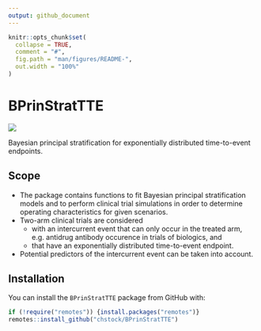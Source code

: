 ```yaml
---
output: github_document
---
```


<!-- README.md is generated from README.Rmd. Please edit that file -->

```r
knitr::opts_chunk$set(
  collapse = TRUE,
  comment = "#",
  fig.path = "man/figures/README-",
  out.width = "100%"
)
```

# BPrinStratTTE

<!-- badges: start -->
[![](https://img.shields.io/badge/lifecycle-experimental-orange.svg)](https://lifecycle.r-lib.org/articles/stages.html#experimental)
<!-- badges: end -->

Bayesian principal stratification for exponentially distributed time-to-event endpoints. 

## Scope

- The package contains functions to fit Bayesian principal stratification models and to perform clinical trial simulations in order to determine operating characteristics for given scenarios.
- Two-arm clinical trials are considered 
  - with an intercurrent event that can only occur in the treated arm, e.g. antidrug antibody occurence in trials of biologics, and
  - that have an exponentially distributed time-to-event endpoint.
- Potential predictors of the intercurrent event can be taken into account.

## Installation

You can install the `BPrinStratTTE` package from GitHub with: 

```r
if (!require("remotes")) {install.packages("remotes")}
remotes::install_github("chstock/BPrinStratTTE")
```



